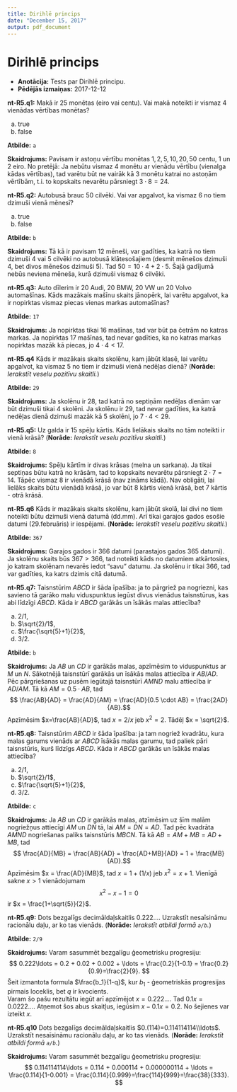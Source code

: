 ```yaml
---
title: Dirihlē princips
date: "December 15, 2017"
output: pdf_document
---
```


# Dirihlē princips

* **Anotācija:** Tests par Dirihlē principu.
* **Pēdējās izmaiņas:** 2017-12-12


**nt-R5.q1:** <!--questionType=MC--> Makā ir $25$ monētas (eiro vai centu). Vai makā noteikti ir vismaz $4$ 
vienādas vērtības monētas?

a. true
b. false

**Atbilde:** `a`

**Skaidrojums:** Pavisam ir astoņu vērtību monētas $1,2,5,10,20,50$ centu, $1$ un $2$ eiro.
No pretējā: Ja nebūtu vismaz $4$ monētu ar vienādu vērtību (vienalga kādas vērtības), tad
varētu būt ne vairāk kā $3$ monētu katrai no astoņām vērtībām, t.i. to kopskaits nevarētu 
pārsniegt $3 \cdot 8 = 24$. 




**nt-R5.q2:** <!--questionType=MC--> Autobusā brauc $50$ cilvēki. Vai var apgalvot, ka vismaz $6$ 
no tiem dzimuši vienā mēnesī?

a. true
b. false

**Atbilde:** `b`

**Skaidrojums:** Tā kā ir pavisam $12$ mēneši, var gadīties, ka katrā no tiem dzimuši $4$ vai $5$ cilvēki 
no autobusā klātesošajiem (desmit mēnešos dzimuši $4$, bet divos mēnešos dzimuši $5$). 
Tad $50 = 10 \cdot 4 + 2 \cdot 5$. Šajā gadījumā nebūs neviena mēneša, kurā dzimuši vismaz $6$ cilvēki. 


**nt-R5.q3:** <!--questionType=INPUT|length=5--> Auto dīlerim ir $20$ Audi, $20$ BMW, $20$ VW un $20$ Volvo 
automašīnas. Kāds mazākais mašīnu skaits jānopērk, lai varētu apgalvot, ka ir nopirktas vismaz piecas vienas markas automašīnas?

**Atbilde:** `17`

**Skaidrojums:** Ja nopirktas tikai $16$ mašīnas, tad var būt pa četrām no katras markas. 
Ja nopirktas $17$ mašīnas, tad nevar gadīties, ka no katras markas nopirktas mazāk kā piecas, jo 
$4 \cdot 4 < 17$. 


**nt-R5.q4** <!--questionType=INPUT|length=5--> Kāds ir mazākais skaits skolēnu, kam jābūt klasē,
lai varētu apgalvot, ka vismaz 5 no tiem ir dzimuši vienā nedēļas dienā?
(**Norāde:** *Ierakstīt veselu pozitīvu skaitli.*)

**Atbilde:** `29`

**Skaidrojums:** Ja skolēnu ir $28$, tad katrā no septiņām nedēļas dienām var būt dzimuši tikai $4$ skolēni. 
Ja skolēnu ir $29$, tad nevar gadīties, ka katrā nedēļas dienā dzimuši mazāk kā $5$ skolēni, jo 
$7 \cdot 4 < 29$. 


**nt-R5.q5:** <!--questionType=INPUT|length=5--> Uz galda ir $15$ spēļu kārtis. 
Kāds lielākais skaits no tām noteikti ir vienā krāsā?
(**Norāde:** *Ierakstīt veselu pozitīvu skaitli.*)

**Atbilde:** `8`

**Skaidrojums:** Spēļu kārtīm ir divas krāsas (melna un sarkana). Ja tikai septiņas būtu katrā no krāsām, 
tad to kopskaits nevarētu pārsniegt $2 \cdot 7 = 14$. Tāpēc vismaz $8$ ir vienādā krāsā (nav zināms kādā). 
Nav obligāti, lai lielāks skaits būtu vienādā krāsā, jo var būt $8$ kārtis vienā krāsā, bet $7$ kārtis - otrā krāsā.



**nt-R5.q6** <!--questionType=INPUT|length=5--> Kāds ir mazākais skaits skolēnu, kam jābūt skolā,
lai divi no tiem noteikti būtu dzimuši vienā datumā (dd.mm). Arī tikai 
garajos gados esošie datumi (29.februāris) ir iespējami. 
(**Norāde:** *Ierakstīt veselu pozitīvu skaitli.*)

**Atbilde:** `367`

**Skaidrojums:** Garajos gados ir $366$ datumi (parastajos gados $365$ datumi). 
Ja skolēnu skaits būs $367 > 366$, tad noteikti kāds no datumiem atkārtosies, jo 
katram skolēnam nevarēs iedot "savu" datumu. Ja skolēnu ir tikai $366$, tad 
var gadīties, ka katrs dzimis citā datumā. 



**nt-R5.q7:** <!--questionType=MC--> Taisnstūrim $ABCD$ ir šāda īpašība: ja to pārgriež pa nogriezni, 
kas savieno tā garāko malu viduspunktus iegūst divus vienādus taisnstūrus, 
kas abi līdzīgi $ABCD$. Kāda ir $ABCD$ garākās un īsākās malas attiecība?

a. $2/1$,
b. $\sqrt{2}/1$,
c. $\frac{\sqrt{5}+1}{2}$,
d. $3/2$.

**Atbilde:** `b`

**Skaidrojums:** Ja $AB$ un $CD$ ir garākās malas, apzīmēsim to viduspunktus ar $M$ un $N$. 
Sākotnējā taisnstūrī garākās un īsākās malas attiecība ir $AB/AD$. Pēc pārgriešanas
uz pusēm iegūtajā taisnstūrī $AMND$ malu attiecība ir $AD/AM$. Tā kā $AM = 0.5 \cdot AB$, tad
$$ \frac{AB}{AD} = \frac{AD}{AM} = \frac{AD}{0.5 \cdot AB} = \frac{2AD}{AB}.$$
Apzīmēsim $x=\frac{AB}{AD}$, tad $x = 2/x$ jeb $x^2 =2$. Tādēļ $x = \sqrt{2}$. 



**nt-R5.q8:** <!--questionType=MC--> Taisnstūrim $ABCD$ ir šāda īpašība: ja tam nogriež kvadrātu, 
kura malas garums vienāds ar $ABCD$ īsākās malas garumu, tad paliek pāri taisnstūris, kurš līdzīgs $ABCD$. 
Kāda ir $ABCD$ garākās un īsākās malas attiecība?

a. $2/1$,
b. $\sqrt{2}/1$,
c. $\frac{\sqrt{5}+1}{2}$,
d. $3/2$.

**Atbilde:** `c`

**Skaidrojums:** Ja $AB$ un $CD$ ir garākās malas, atzīmēsim uz šīm malām nogriežņus attiecīgi 
$AM$ un $DN$ tā, lai $AM = DN = AD$. Tad pēc kvadrāta $AMND$ nogriešanas paliks taisnstūris
$MBCN$. Tā kā $AB = AM + MB = AD + MB$, tad 
$$ \frac{AD}{MB} = \frac{AB}{AD} = \frac{AD+MB}{AD} = 1 + \frac{MB}{AD}.$$
Apzīmēsim $x = \frac{AD}{MB}$, tad $x = 1+(1/x)$ jeb $x^2 = x + 1$. Vienīgā sakne $x>1$ vienādojumam
$$ x^2 - x - 1 = 0$$ 
ir $x = \frac{1+\sqrt{5}}{2}$. 




**nt-R5.q9:** <!--questionType=INPUT|length=20--> Dots bezgalīgs decimāldaļskaitlis $0.222\ldots$. 
Uzrakstīt nesaīsināmu racionālu daļu, ar ko tas vienāds.
(**Norāde:** *Ierakstīt atbildi formā `a/b`.*)

**Atbilde:** `2/9`

**Skaidrojums:** Varam sasummēt bezgalīgu ģeometrisku progresiju: 
$$ 0.222\ldots = 0.2 + 0.02 + 0.002 + \ldots = \frac{0.2}{1-0.1} = \frac{0.2}{0.9}=\frac{2}{9}. $$
Šeit izmantota formula $\frac{b_1}{1-q}$, kur $b_1$ - ģeometriskās progresijas pirmais loceklis, 
bet $q$ ir kvocients.  
Varam šo pašu rezultātu iegūt arī apzīmējot $x = 0.222\ldots$. Tad $0.1x = 0.0222\ldots$. 
Atņemot šos abus skaitļus, iegūsim $x - 0.1x = 0.2$. No šejienes var izteikt $x$. 


**nt-R5.q10** <!--questionType=INPUT|length=20--> Dots bezgalīgs decimāldaļskaitlis 
$0.(114)=0.114114114\\ldots$. Uzrakstīt nesaīsināmu racionālu daļu, ar ko tas vienāds.
(**Norāde:** *Ierakstīt atbildi formā `a/b`.*)

**Skaidrojums:** Varam sasummēt bezgalīgu ģeometrisku progresiju: 
$$ 0.114114114\ldots = 0.114 + 0.000114 + 0.000000114 + \ldots = \frac{0.114}{1-0.001} = \frac{0.114}{0.999}=\frac{114}{999}=\frac{38}{333}. $$



